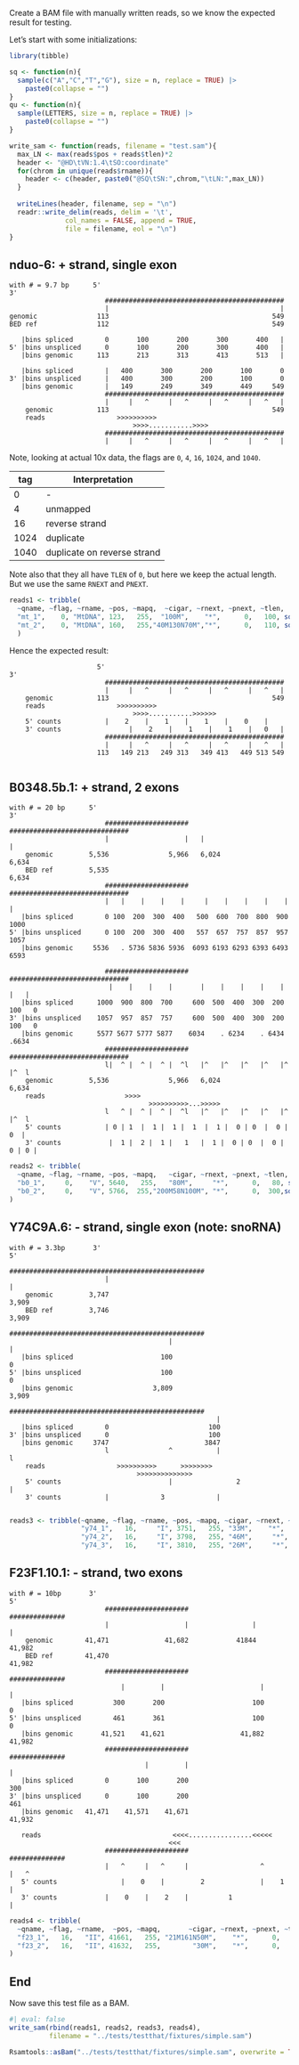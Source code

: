 

Create a BAM file with manually written reads, so we know the expected result for testing.

Let's start with some initializations:

```r
library(tibble)

sq <- function(n){
  sample(c("A","C","T","G"), size = n, replace = TRUE) |>
    paste0(collapse = "")
}
qu <- function(n){
  sample(LETTERS, size = n, replace = TRUE) |>
    paste0(collapse = "")
}

write_sam <- function(reads, filename = "test.sam"){
  max_LN <- max(reads$pos + reads$tlen)*2
  header <- "@HD\tVN:1.4\tSO:coordinate"
  for(chrom in unique(reads$rname)){
    header <- c(header, paste0("@SQ\tSN:",chrom,"\tLN:",max_LN))
  }
  
  writeLines(header, filename, sep = "\n")
  readr::write_delim(reads, delim = '\t',
              col_names = FALSE, append = TRUE,
              file = filename, eol = "\n")
}

```


## nduo-6: + strand, single exon


```text
with # = 9.7 bp      5'                                               3'
                        #############################################
                        |                                           |
genomic               113                                         549
BED ref               112                                         549

   |bins spliced        0       100       200       300       400   |
5' |bins unspliced      0       100       200       300       400   |
   |bins genomic      113       213       313       413       513   |

   |bins spliced        |   400       300       200       100       0
3' |bins unspliced      |   400       300       200       100       0
   |bins genomic        |   149       249       349       449     549
                        #############################################
                        |     |   ^     |   ^     |   ^     |   ^   |
    genomic           113                                         549
    reads                  >>>>>>>>>>                    
                               >>>>...........>>>>      
                        #############################################
                        |     |   ^     |   ^     |   ^     |   ^   |
```

Note, looking at actual 10x data, the flags are `0`, `4`, `16`, `1024`, and `1040`.

 tag  |  Interpretation
------|----------------
   0  | -
   4  | unmapped
  16  | reverse strand
 1024 | duplicate
 1040 | duplicate on reverse strand

Note also that they all have `TLEN` of `0`, but here we keep the actual length. But we use the same `RNEXT` and `PNEXT`.

```r
reads1 <- tribble(
  ~qname, ~flag, ~rname, ~pos, ~mapq,  ~cigar, ~rnext, ~pnext, ~tlen,    ~seq, ~qual,
  "mt_1",    0, "MtDNA", 123,   255,  "100M",    "*",      0,   100, sq(100),qu(100),
  "mt_2",    0, "MtDNA", 160,   255,"40M130N70M","*",      0,   110, sq(110),qu(110)
  )
```


Hence the expected result:
```text
                      5'                                               3'
                        #############################################
                        |     |   ^     |   ^     |   ^     |   ^   |
    genomic           113                                         549
    reads                  >>>>>>>>>>                   
                               >>>>...........>>>>>>   
    5' counts           |    2    |    1    |    1    |    0    |   
    3' counts                 |    2    |    1    |    1    |   0   |
                        #############################################
                        |     |   ^     |   ^     |   ^     |   ^   |
                      113   149 213   249 313   349 413   449 513 549
                          
```




## B0348.5b.1: + strand, 2 exons

```text
with # = 20 bp      5'                                                          3'
                        #####################   ##############################
                        |                   |   |                            |
    genomic         5,536               5,966   6,024                    6,634
    BED ref         5,535                                                6,634
                        #####################   ##############################
                        |   |    |    |    |     |    |    |    |    |    |  
   |bins spliced        0 100  200  300  400   500  600  700  800  900 1000
5' |bins unspliced      0 100  200  300  400   557  657  757  857  957 1057
   |bins genomic     5536   . 5736 5836 5936  6093 6193 6293 6393 6493 6593
   
                        #####################   ##############################
                         |    |    |    |       |    |    |    |    |    |   |
   |bins spliced      1000  900  800  700     600  500  400  300  200  100   0
3' |bins unspliced    1057  957  857  757     600  500  400  300  200  100   0
   |bins genomic      5577 5677 5777 5877    6034    . 6234    . 6434    .6634
                        #####################   ##############################
                        l|  ^ |  ^ |  ^ |  ^l   |^   |^   |^   |^   |^   |^  l
    genomic         5,536               5,966   6,024                    6,634
    reads                    >>>>                           
                                   >>>>>>>>>>...>>>>>       
                        l   ^ |  ^ |  ^ |  ^l   |^   |^   |^   |^   |^   |^  l
    5' counts           | 0 | 1  |  1 |  1 |  1  |  1 |  0 | 0  |  0 | 0  |
    3' counts            |  1 |  2 |  1 |   1   |  1 |  0 | 0  |  0 |  0 | 0 |
```


```r
reads2 <- tribble(
  ~qname, ~flag, ~rname, ~pos, ~mapq,   ~cigar, ~rnext, ~pnext, ~tlen,  ~seq, ~qual,
  "b0_1",     0,    "V", 5640,   255,   "80M",     "*",      0,   80, sq(80), qu(80),
  "b0_2",     0,    "V", 5766,  255,"200M58N100M", "*",      0,  300,sq(300),qu(300)
)
```




## Y74C9A.6: - strand, single exon (note: snoRNA)


```text
with # = 3.3bp       3'                                                    5'
                        #################################################
                        |                                               |
    genomic         3,747                                           3,909
    BED ref         3,746                                           3,909
                        #################################################
                                        |                               |
   |bins spliced                      100                               0
5' |bins unspliced                    100                               0
   |bins genomic                    3,809                           3,909
                        #################################################
                                                    |
   |bins spliced        0                         100
3' |bins unspliced      0                         100
   |bins genomic     3747                        3847
                        l               ^           |                   l
    reads                  >>>>>>>>>>      >>>>>>>>
                                >>>>>>>>>>>>>>
    5' counts                           |                2               |
    3' counts           |             3             |
   
```


```r
reads3 <- tribble(~qname, ~flag, ~rname, ~pos, ~mapq, ~cigar, ~rnext, ~pnext, ~tlen,  ~seq, ~qual,
                  "y74_1",   16,     "I", 3751,   255, "33M",    "*",   0,   33, sq(33), qu(33),
                  "y74_2",   16,     "I", 3798,   255, "46M",     "*",  0,   46, sq(46), qu(46),
                  "y74_3",   16,     "I", 3810,   255, "26M",     "*",  0,   26, sq(26), qu(26))
```





## F23F1.10.1: - strand, two exons


```text
with # = 10bp       3'                                                      5'
                        #####################                ##############
                        |                   |                |            |
    genomic        41,471              41,682            41844       41,982
    BED ref        41,470                                            41,982
                        #####################                ##############
                            |         |                        |         |
   |bins spliced          300       200                      100         0
5' |bins unspliced        461       361                      100         0
   |bins genomic       41,521    41,621                   41,882    41,982
                        #####################                ##############
                                  |         |                         |     
   |bins spliced        0       100       200                       300
3' |bins unspliced      0       100       200                       461
   |bins genomic   41,471    41,571    41,671                    41,932
   
   reads                                 <<<<................<<<<<
                                        <<<
                        #####################                ##############
                        |   ^     |   ^     |                  ^      |   ^
   5' counts                |    0    |         2              |    1     |
   3' counts            |    0    |    2    |          1              |
```





```r
reads4 <- tribble(
  ~qname, ~flag, ~rname,  ~pos, ~mapq,       ~cigar, ~rnext, ~pnext, ~tlen,  ~seq, ~qual,
  "f23_1",   16,   "II", 41661,   255, "21M161N50M",    "*",      0,   71, sq(71), qu(71),
  "f23_2",   16,   "II", 41632,   255,        "30M",    "*",      0,   30, sq(30), qu(30)
)
```




## End

Now save this test file as a BAM.


```r
#| eval: false
write_sam(rbind(reads1, reads2, reads3, reads4),
          filename = "../tests/testthat/fixtures/simple.sam")

Rsamtools::asBam("../tests/testthat/fixtures/simple.sam", overwrite = TRUE)

```



